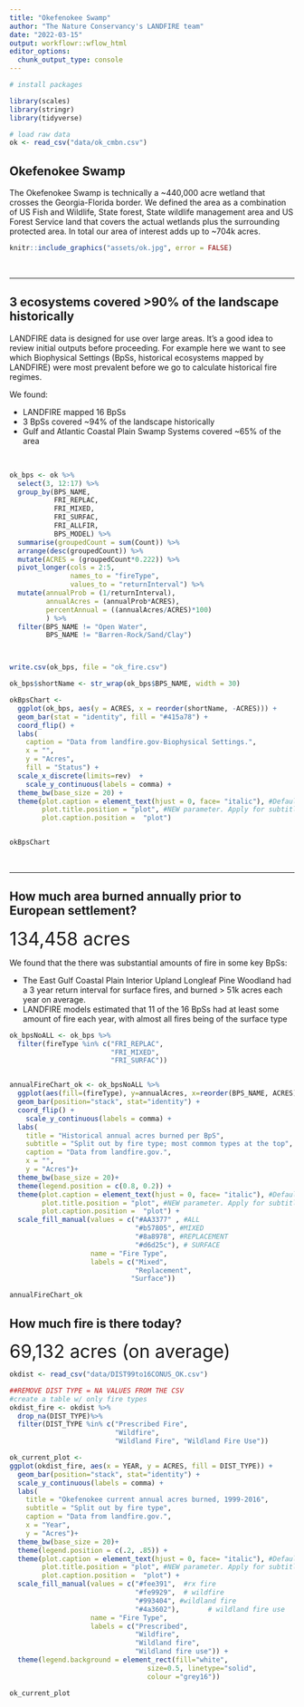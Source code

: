 ```yaml
---
title: "Okefenokee Swamp"
author: "The Nature Conservancy's LANDFIRE team"
date: "2022-03-15"
output: workflowr::wflow_html
editor_options:
  chunk_output_type: console
---
```



```r
# install packages

library(scales)
library(stringr)
library(tidyverse)

# load raw data
ok <- read_csv("data/ok_cmbn.csv")

```



## Okefenokee Swamp
The Okefenokee Swamp is technically a ~440,000 acre wetland that crosses the Georgia-Florida border.  We defined the area as a combination of US Fish and Wildlife, State forest, State wildlife management area and US Forest Service land that covers the actual wetlands plus the surrounding protected area.  In total our area of interest adds up to ~704k acres. 



```r
knitr::include_graphics("assets/ok.jpg", error = FALSE)
```

<br>

***

## 3 ecosystems covered >90% of the landscape historically

LANDFIRE data is designed for use over large areas.  It's a good idea to review initial outputs before proceeding.  For example here we want to see which Biophysical Settings (BpSs, historical ecosystems mapped by LANDFIRE) were most prevalent before we go to calculate historical fire regimes.

We found:

* LANDFIRE mapped 16 BpSs
* 3 BpSs covered ~94% of the landscape historically
* Gulf and Atlantic Coastal Plain Swamp Systems covered ~65% of the area

<br>

```r
ok_bps <- ok %>%
  select(3, 12:17) %>%
  group_by(BPS_NAME,
           FRI_REPLAC,
           FRI_MIXED,
           FRI_SURFAC,
           FRI_ALLFIR,
           BPS_MODEL) %>%
  summarise(groupedCount = sum(Count)) %>%
  arrange(desc(groupedCount)) %>%
  mutate(ACRES = (groupedCount*0.222)) %>%
  pivot_longer(cols = 2:5,
               names_to = "fireType",
               values_to = "returnInterval") %>%
  mutate(annualProb = (1/returnInterval),
         annualAcres = (annualProb*ACRES),
         percentAnnual = ((annualAcres/ACRES)*100)
         ) %>%
  filter(BPS_NAME != "Open Water",
         BPS_NAME != "Barren-Rock/Sand/Clay")



write.csv(ok_bps, file = "ok_fire.csv")

```

```r

ok_bps$shortName <- str_wrap(ok_bps$BPS_NAME, width = 30)

okBpsChart <-
  ggplot(ok_bps, aes(y = ACRES, x = reorder(shortName, -ACRES))) +
  geom_bar(stat = "identity", fill = "#415a78") +
  coord_flip() +
  labs(
    caption = "Data from landfire.gov-Biophysical Settings.",
    x = "",
    y = "Acres",
    fill = "Status") +
  scale_x_discrete(limits=rev)  +
	scale_y_continuous(labels = comma) + 
  theme_bw(base_size = 20) + 
  theme(plot.caption = element_text(hjust = 0, face= "italic"), #Default is hjust=1
        plot.title.position = "plot", #NEW parameter. Apply for subtitle too.
        plot.caption.position =  "plot")


okBpsChart
```

<br>

***



## How much area burned annually prior to European settlement?

 <font size="6"> 134,458 acres </font>
 
We found that the there was substantial amounts of fire in some key BpSs:

* The East Gulf Coastal Plain Interior Upland Longleaf Pine Woodland had a 3 year return interval for surface fires, and burned > 51k acres each year on average.
* LANDFIRE models estimated that 11 of the 16 BpSs had at least some amount of fire each year, with almost all fires being of the surface type

```r

ok_bpsNoALL <- ok_bps %>%
  filter(fireType %in% c("FRI_REPLAC",
                         "FRI_MIXED",
                         "FRI_SURFAC")) 


annualFireChart_ok <- ok_bpsNoALL %>%
  ggplot(aes(fill=(fireType), y=annualAcres, x=reorder(BPS_NAME, ACRES))) + 
  geom_bar(position="stack", stat="identity") +
  coord_flip() +
	scale_y_continuous(labels = comma) + 
  labs(
    title = "Historical annual acres burned per BpS",
    subtitle = "Split out by fire type; most common types at the top",
    caption = "Data from landfire.gov.",
    x = "",
    y = "Acres")+
  theme_bw(base_size = 20)+ 
  theme(legend.position = c(0.8, 0.2)) +
  theme(plot.caption = element_text(hjust = 0, face= "italic"), #Default is hjust=1
        plot.title.position = "plot", #NEW parameter. Apply for subtitle too.
        plot.caption.position =  "plot") +
  scale_fill_manual(values = c("#AA3377" , #ALL
                               "#b57805", #MIXED
                               "#8a8978", #REPLACEMENT
                               "#d6d25c"), # SURFACE
                    name = "Fire Type", 
                    labels = c("Mixed",
                               "Replacement",
                              "Surface"))

annualFireChart_ok

```



## How much fire is there today?

 <font size="6"> 69,132 acres (on average) </font>
 
```r
okdist <- read_csv("data/DIST99to16CONUS_OK.csv")

##REMOVE DIST TYPE = NA VALUES FROM THE CSV
#create a table w/ only fire types
okdist_fire <- okdist %>%
  drop_na(DIST_TYPE)%>%
  filter(DIST_TYPE %in% c("Prescribed Fire",
                          "Wildfire",
                          "Wildland Fire", "Wildland Fire Use"))
```
 
```r
ok_current_plot <-
ggplot(okdist_fire, aes(x = YEAR, y = ACRES, fill = DIST_TYPE)) +
  geom_bar(position="stack", stat="identity") +
  scale_y_continuous(labels = comma) +
  labs(
    title = "Okefenokee current annual acres burned, 1999-2016",
    subtitle = "Split out by fire type",
    caption = "Data from landfire.gov.",
    x = "Year",
    y = "Acres")+
  theme_bw(base_size = 20)+
  theme(legend.position = c(.2, .85)) +
  theme(plot.caption = element_text(hjust = 0, face= "italic"), #Default is hjust=1
        plot.title.position = "plot", #NEW parameter. Apply for subtitle too.
        plot.caption.position =  "plot") +
  scale_fill_manual(values = c("#fee391",  #rx fire
                               "#fe9929",  # wildfire
                               "#993404", #wildland fire
                               "#4a3602"),       # wildland fire use
                    name = "Fire Type",
                    labels = c("Prescribed",
                               "Wildfire",
                               "Wildland fire",
                               "Wildland fire use")) +
  theme(legend.background = element_rect(fill="white",
                                  size=0.5, linetype="solid", 
                                  colour ="grey16"))

ok_current_plot
```





